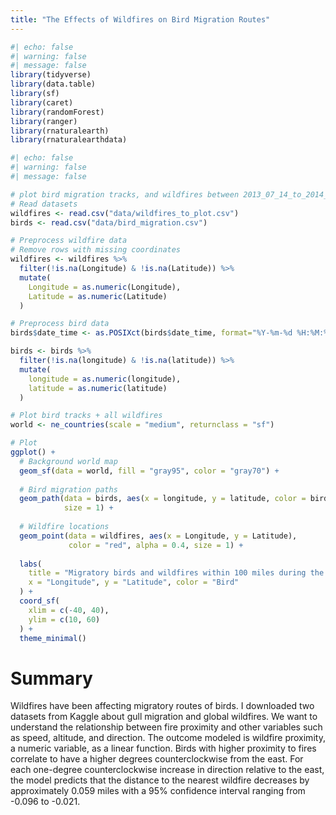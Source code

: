 ```yaml
---
title: "The Effects of Wildfires on Bird Migration Routes"
---
```


```r
#| echo: false
#| warning: false
#| message: false
library(tidyverse)
library(data.table)
library(sf)
library(caret)
library(randomForest)
library(ranger)
library(rnaturalearth)
library(rnaturalearthdata)
```

```r
#| echo: false
#| warning: false
#| message: false

# plot bird migration tracks, and wildfires between 2013_07_14_to_2014_05_30
# Read datasets
wildfires <- read.csv("data/wildfires_to_plot.csv")
birds <- read.csv("data/bird_migration.csv")

# Preprocess wildfire data
# Remove rows with missing coordinates
wildfires <- wildfires %>%
  filter(!is.na(Longitude) & !is.na(Latitude)) %>%
  mutate(
    Longitude = as.numeric(Longitude),
    Latitude = as.numeric(Latitude)
  )

# Preprocess bird data
birds$date_time <- as.POSIXct(birds$date_time, format="%Y-%m-%d %H:%M:%S", tz="UTC")

birds <- birds %>%
  filter(!is.na(longitude) & !is.na(latitude)) %>%
  mutate(
    longitude = as.numeric(longitude),
    latitude = as.numeric(latitude)
  )

# Plot bird tracks + all wildfires
world <- ne_countries(scale = "medium", returnclass = "sf")

# Plot
ggplot() +
  # Background world map
  geom_sf(data = world, fill = "gray95", color = "gray70") +
  
  # Bird migration paths
  geom_path(data = birds, aes(x = longitude, y = latitude, color = bird_name, group = bird_name),
            size = 1) +
  
  # Wildfire locations
  geom_point(data = wildfires, aes(x = Longitude, y = Latitude),
             color = "red", alpha = 0.4, size = 1) +
  
  labs(
    title = "Migratory birds and wildfires within 100 miles during the whole migration period",
    x = "Longitude", y = "Latitude", color = "Bird"
  ) +
  coord_sf(
    xlim = c(-40, 40),
    ylim = c(10, 60)
  ) +
  theme_minimal()
```

# Summary
Wildfires have been affecting migratory routes of birds. I downloaded two datasets from Kaggle about gull migration and global wildfires. We want to understand the relationship between fire proximity and other variables such as speed, altitude, and direction. The outcome modeled is wildfire proximity, a numeric variable, as a linear function. Birds with higher proximity to fires correlate to have a higher degrees counterclockwise from the east. For each one-degree counterclockwise increase in direction relative to the east, the model predicts that the distance to the nearest wildfire decreases by approximately 0.059 miles with a 95% confidence interval ranging from -0.096 to -0.021.

